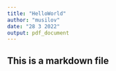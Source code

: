 ```yaml
---
title: "HelloWorld"
author: "musilov"
date: "28 3 2022"
output: pdf_document
---
```


## This is a markdown file